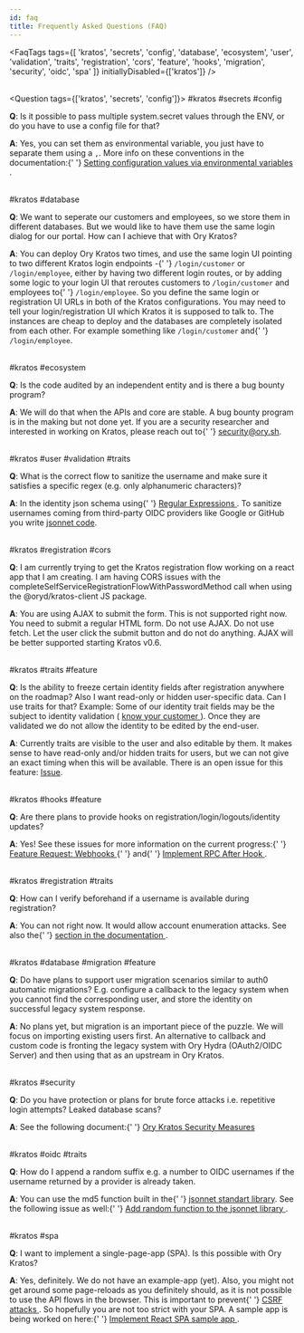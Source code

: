 ```yaml
---
id: faq
title: Frequently Asked Questions (FAQ)
---
```


<!-- This file is generated. Please edit /docs/faq.yaml or /docs/scripts/gen-faq.js instead. Changes will be overwritten otherwise -->


<FaqTags
  tags={[
    'kratos',
    'secrets',
    'config',
    'database',
    'ecosystem',
    'user',
    'validation',
    'traits',
    'registration',
    'cors',
    'feature',
    'hooks',
    'migration',
    'security',
    'oidc',
    'spa'
  ]}
  initiallyDisabled={['kratos']}
/>
<br />
<br />

<Question tags={['kratos', 'secrets', 'config']}>
  #kratos #secrets #config
  <p>
    <strong>Q</strong>: Is it possible to pass multiple system.secret values
    through the ENV, or do you have to use a config file for that?
  </p>
  <p>
    <strong>A</strong>: Yes, you can set them as environmental variable, you
    just have to separate them using a <code>,</code>. More info on these
    conventions in the documentation:{' '}
    <a href="https://www.ory.sh/docs/ecosystem/configuring/#stringnumeric-arrays">
      Setting configuration values via environmental variables
    </a>
    .
  </p>
</Question>

<br />
<Question tags={['kratos', 'database']}>
  #kratos #database
  <p>
    <strong>Q</strong>: We want to seperate our customers and employees, so we
    store them in different databases. But we would like to have them use the
    same login dialog for our portal. How can I achieve that with Ory Kratos?
  </p>
  <p>
    <strong>A</strong>: You can deploy Ory Kratos two times, and use the same
    login UI pointing to two different Kratos login endpoints -{' '}
    <code>/login/customer</code> or <code>/login/employee</code>, either by
    having two different login routes, or by adding some logic to your login UI
    that reroutes customers to <code>/login/customer</code> and employees to{' '}
    <code>/login/employee</code>. So you define the same login or registration
    UI URLs in both of the Kratos configurations. You may need to tell your
    login/registration UI which Kratos it is supposed to talk to. The instances
    are cheap to deploy and the databases are completely isolated from each
    other. For example something like <code>/login/customer</code> and{' '}
    <code>/login/employee</code>.
  </p>
</Question>

<br />
<Question tags={['kratos', 'ecosystem']}>
  #kratos #ecosystem
  <p>
    <strong>Q</strong>: Is the code audited by an independent entity and is
    there a bug bounty program?
  </p>
  <p>
    <strong>A</strong>: We will do that when the APIs and core are stable. A bug
    bounty program is in the making but not done yet. If you are a security
    researcher and interested in working on Kratos, please reach out to{' '}
    <a href="mailto:security@ory.sh">security@ory.sh</a>.
  </p>
</Question>

<br />
<Question tags={['kratos', 'user', 'validation', 'traits']}>
  #kratos #user #validation #traits
  <p>
    <strong>Q</strong>: What is the correct flow to sanitize the username and
    make sure it satisfies a specific regex (e.g. only alphanumeric characters)?
  </p>
  <p>
    <strong>A</strong>: In the identity json schema using{' '}
    <a href="https://json-schema.org/understanding-json-schema/reference/string.html#regular-expressions">
      Regular Expressions
    </a>
    . To sanitize usernames coming from third-party OIDC providers like Google
    or GitHub you write <a href="https://jsonnet.org">jsonnet code</a>.
  </p>
</Question>

<br />
<Question tags={['kratos', 'registration', 'cors']}>
  #kratos #registration #cors
  <p>
    <strong>Q</strong>: I am currently trying to get the Kratos registration
    flow working on a react app that I am creating. I am having CORS issues with
    the completeSelfServiceRegistrationFlowWithPasswordMethod call when using
    the @oryd/kratos-client JS package.
  </p>
  <p>
    <strong>A</strong>: You are using AJAX to submit the form. This is not
    supported right now. You need to submit a regular HTML form. Do not use
    AJAX. Do not use fetch. Let the user click the submit button and do not do
    anything. AJAX will be better supported starting Kratos v0.6.
  </p>
</Question>

<br />
<Question tags={['kratos', 'traits', 'feature']}>
  #kratos #traits #feature
  <p>
    <strong>Q</strong>: Is the ability to freeze certain identity fields after
    registration anywhere on the roadmap? Also I want read-only or hidden
    user-specific data. Can I use traits for that? Example: Some of our identity
    trait fields may be the subject to identity validation (
    <a href="https://en.wikipedia.org/wiki/Know_your_customer">
      know your customer
    </a>
    ). Once they are validated we do not allow the identity to be edited by the
    end-user.
  </p>
  <p>
    <strong>A</strong>: Currently traits are visible to the user and also
    editable by them. It makes sense to have read-only and/or hidden traits for
    users, but we can not give an exact timing when this will be available.
    There is an open issue for this feature:
    <a href="https://github.com/ory/kratos/issues/47">Issue</a>.
  </p>
</Question>

<br />
<Question tags={['kratos', 'hooks', 'feature']}>
  #kratos #hooks #feature
  <p>
    <strong>Q</strong>: Are there plans to provide hooks on
    registration/login/logouts/identity updates?
  </p>
  <p>
    <strong>A</strong>: Yes! See these issues for more information on the
    current progress:{' '}
    <a href="https://github.com/ory/kratos/issues/271">
      Feature Request: Webhooks
    </a>{' '}
    and{' '}
    <a href="https://github.com/ory/kratos/issues/30">
      Implement RPC After Hook
    </a>
    .
  </p>
</Question>

<br />
<Question tags={['kratos', 'registration', 'traits']}>
  #kratos #registration #traits
  <p>
    <strong>Q</strong>: How can I verify beforehand if a username is available
    during registration?
  </p>
  <p>
    <strong>A</strong>: You can not right now. It would allow account
    enumeration attacks. See also the{' '}
    <a href="https://www.ory.sh/kratos/docs/concepts/security/#account-enumeration">
      section in the documentation
    </a>
    .
  </p>
</Question>

<br />
<Question tags={['kratos', 'database', 'migration', 'feature']}>
  #kratos #database #migration #feature
  <p>
    <strong>Q</strong>: Do have plans to support user migration scenarios
    similar to auth0 automatic migrations? E.g. configure a callback to the
    legacy system when you cannot find the corresponding user, and store the
    identity on successful legacy system response.
  </p>
  <p>
    <strong>A</strong>: No plans yet, but migration is an important piece of the
    puzzle. We will focus on importing existing users first. An alternative to
    callback and custom code is fronting the legacy system with Ory Hydra
    (OAuth2/OIDC Server) and then using that as an upstream in Ory Kratos.
  </p>
</Question>

<br />
<Question tags={['kratos', 'security']}>
  #kratos #security
  <p>
    <strong>Q</strong>: Do you have protection or plans for brute force attacks
    i.e. repetitive login attempts? Leaked database scans?
  </p>
  <p>
    <strong>A</strong>: See the following document:{' '}
    <a href="https://www.ory.sh/kratos/docs/concepts/security#passwords">
      Ory Kratos Security Measures
    </a>
  </p>
</Question>

<br />
<Question tags={['kratos', 'oidc', 'traits']}>
  #kratos #oidc #traits
  <p>
    <strong>Q</strong>: How do I append a random suffix e.g. a number to OIDC
    usernames if the username returned by a provider is already taken.
  </p>
  <p>
    <strong>A</strong>: You can use the md5 function built in the{' '}
    <a href="https://jsonnet.org/ref/stdlib.html">jsonnet standart library</a>.
    See the following issue as well:{' '}
    <a href="https://github.com/ory/kratos/issues/988">
      Add random function to the jsonnet library
    </a>
    .
  </p>
</Question>

<br />
<Question tags={['kratos', 'spa']}>
  #kratos #spa
  <p>
    <strong>Q</strong>: I want to implement a single-page-app (SPA). Is this
    possible with Ory Kratos?
  </p>
  <p>
    <strong>A</strong>: Yes, definitely. We do not have an example-app (yet).
    Also, you might not get around some page-reloads as you definitely should,
    as it is not possible to use the API flows in the browser. This is important
    to prevent{' '}
    <a href="https://en.wikipedia.org/wiki/Cross-site_request_forgery">
      CSRF attacks
    </a>
    . So hopefully you are not too strict with your SPA. A sample app is being
    worked on here:{' '}
    <a href="https://github.com/ory/kratos/issues/668">
      Implement React SPA sample app
    </a>
    .
  </p>
</Question>

<br />
